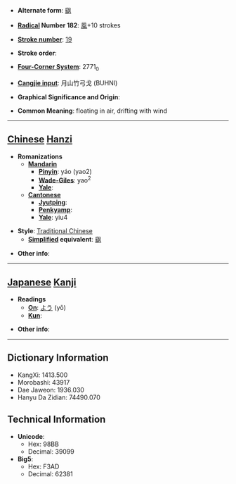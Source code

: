 * '''Alternate form''': [[飖]]

* '''[[Wiktionary:Chinese radical index| Radical]] Number 182''': [[Wiktionary:Chinese radical index 風|風]]+10 strokes

* '''[[Wiktionary:Chinese total strokes index|Stroke number]]''': [[Wiktionary:Chinese total strokes index 19|19]]

* '''Stroke order''': 

* '''[[Wiktionary:Chinese four corner index|Four-Corner System]]''': 2771<sub>0</sub>

* '''[[Wiktionary:Chinese Cangjie index|Cangjie input]]''': 月山竹弓戈 (BUHNI)

* '''Graphical Significance and Origin''': 

* '''Common Meaning''': floating in air, drifting with wind

----

== [[Chinese]] [[Hanzi]] ==

* '''Romanizations'''
** '''[[Mandarin]]'''
*** '''[[Pinyin]]''': yáo (yao2)
*** '''[[Wade-Giles]]''': yao<sup>2</sup>
*** '''[[Yale]]''': 
** '''[[Cantonese]]'''
*** '''[[Jyutping]]''':
*** '''[[Penkyamp]]''': 
*** '''[[Yale]]''': yiu4

* '''Style''': [[Traditional Chinese]] 
** '''[[Simplified Chinese|Simplified]] equivalent''': [[飖]]

* '''Other info''': 

----

== [[Japanese]] [[Kanji]] ==

* '''Readings'''
** '''[[On]]''': [[よう]] (yō)
** '''[[Kun]]''': 

* '''Other info''':  

----

== Dictionary Information ==

* KangXi: 1413.500
* Morobashi: 43917
* Dae Jaweon: 1936.030
* Hanyu Da Zidian: 74490.070

== Technical Information ==

* '''Unicode''':
** Hex: 98BB
** Decimal: 39099
* '''Big5''':
** Hex: F3AD
** Decimal: 62381